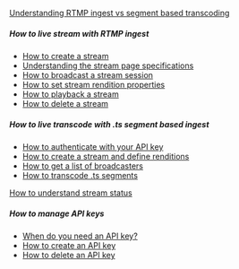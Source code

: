 <!-- Sidebar of the /docs pages -->

[Understanding RTMP ingest vs segment based transcoding](/docs)

##### How to live stream with RTMP ingest

- [How to create a stream](/docs/rtmp/create-a-stream)
- [Understanding the stream page specifications](/docs/rtmp/stream-page-specifications)
- [How to broadcast a stream session](/docs/rtmp/broadcast-a-stream-session)
- [How to set stream rendition properties](/docs/rtmp/stream-rendition-properties)
- [How to playback a stream](/docs/rtmp/playback-a-stream)
- [How to delete a stream](/docs/rtmp/delete-a-stream)

##### How to live transcode with .ts segment based ingest

- [How to authenticate with your API key](/docs/segment-based-ingest/authentication)
- [How to create a stream and define renditions](/docs/segment-based-ingest/create-a-stream-and-define-renditions)
- [How to get a list of broadcasters](/docs/segment-based-ingest/get-a-list-of-broadcasters)
- [How to transcode .ts segments](/docs/segment-based-ingest/transcode-ts-segments)

[How to understand stream status](/docs/stream-status)

##### How to manage API keys

- [When do you need an API key?](/docs/api-keys/when-do-you-need-an-API-key)
- [How to create an API key](/docs/api-keys/create-an-api-key)
- [How to delete an API key](/docs/api-keys/delete-an-api-key)
